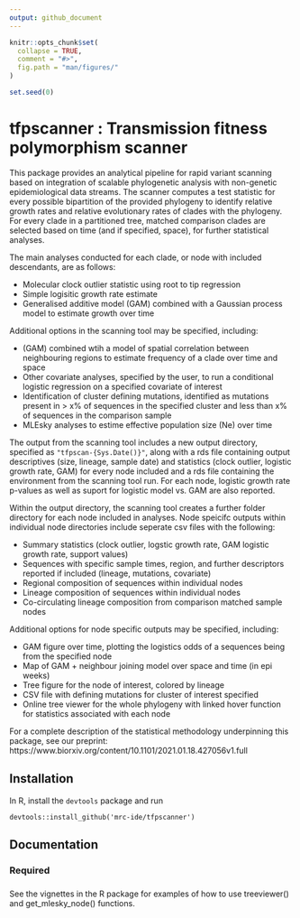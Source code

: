 ```yaml
---
output: github_document
---
```


<!-- README.md is generated from README.Rmd. Please edit that file -->

```r
knitr::opts_chunk$set(
  collapse = TRUE, 
  comment = "#>", 
  fig.path = "man/figures/"
)

set.seed(0)

```

# tfpscanner : Transmission fitness polymorphism scanner


This package provides an analytical pipeline for rapid variant scanning based on integration of scalable phylogenetic analysis with non-genetic epidemiological data streams. The scanner computes a test statistic for every possible bipartition of the provided phylogeny to identify relative growth rates and relative evolutionary rates of clades with the phylogeny. For every clade in a partitioned tree, matched comparison clades are selected based on time (and if specified, space), for further statistical analyses. 

The main analyses conducted for each clade, or node with included descendants, are as follows:

* Molecular clock outlier statistic using root to tip regression 
* Simple logisitic growth rate estimate
* Generalised additive model (GAM) combined with a Gaussian process model to estimate growth over time

Additional options in the scanning tool may be specified, including:

* (GAM) combined wtih a model of spatial correlation between neighbouring regions to estimate frequency of a clade over time and space
* Other covariate analyses, specified by the user, to run a conditional logistic regression on a specified covariate of interest
* Identification of cluster defining mutations, identified as mutations present in > x% of sequences in the specified cluster and less than x% of sequences in the comparison sample
* MLEsky analyses to estime effective population size (Ne) over time

The output from the scanning tool includes a new output directory, specified as `"tfpscan-{Sys.Date()}"`, along with a rds file containing output descriptives (size, lineage, sample date) and statistics (clock outlier, logistic growth rate, GAM) for every node included and a rds file containing the environment from the scanning tool run. For each node, logistic growth rate p-values as well as suport for logistic model vs. GAM are also reported. 

Within the output directory, the scanning tool creates a further folder directory for each node included in analyses. Node speicifc outputs within individual node directories include seperate csv files with the following: 

* Summary statistics (clock outlier, logstic growth rate, GAM logistic growth rate, support values)
* Sequences with specific sample times, region, and further descriptors reported if included (lineage, mutations, covariate)
* Regional composition of sequences within individual nodes 
* Lineage composition of sequences within individual nodes
* Co-circulating lineage composition from comparison matched sample nodes

Additional options for node specific outputs may be specified, including: 

* GAM figure over time, plotting the logistics odds of a sequences being from the specified node
* Map of GAM + neighbour joining model over space and time (in epi weeks)
* Tree figure for the node of interest, colored by lineage 
* CSV file with defining mutations for cluster of interest specified
* Online tree viewer for the whole phylogeny with linked hover function for statistics associated with each node



For a complete description of the statistical methodology underpinning this package, see our preprint:
https://www.biorxiv.org/content/10.1101/2021.01.18.427056v1.full

## Installation

In R, install the `devtools` package and run 
```
devtools::install_github('mrc-ide/tfpscanner')
```

## Documentation

### Required



### 

See the vignettes in the R package for examples of how to use treeviewer() and get_mlesky_node() functions. 

